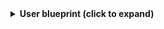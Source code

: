 <details>
<summary><b>User blueprint (click to expand)</b></summary>

```json showLineNumbers
{
  "identifier": "jenkinsUser",
  "description": "This blueprint represents a jenkins user",
  "title": "Jenkins User",
  "icon": "Jenkins",
  "schema": {
      "properties": {
          "url": {
              "type": "string",
              "title": "URL",
              "format": "url"
          },
          "lastUpdateTime": {
              "type": "string",
              "format": "date-time",
              "title": "Last Update",
              "description": "Last updated timestamp of the user"
          }
      },
      "required": []
  },
  "mirrorProperties": {},
  "calculationProperties": {},
  "relations": {}
}
```

</details>